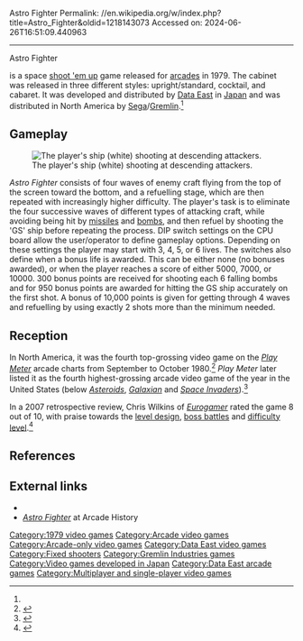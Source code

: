 Astro Fighter
Permalink: //en.wikipedia.org/w/index.php?title=Astro_Fighter&oldid=1218143073
Accessed on: 2024-06-26T16:51:09.440963



------
Astro Fighter
{{Short description|1979 video game}}
{{distinguish|Astro Blaster}}
{{More citations needed|date=November 2020}}
{{Infobox video game
|title     = Astro Fighter.
|image     = Astrofighter-arcadegame.jpg
|developer = [[Data East]]
|publisher = {{vgrelease|JP|[[Data East]]|NA|[[Sega]]/[[Gremlin Industries|Gremlin]]<ref name="Data-East"/>}}
|released  = {{vgrelease|JP|September 1979<ref>{{cite magazine|title=Overseas Readers Column: Data East Celebrated Its 10th Anniversary|magazine=[[:ja:ゲームマシン|Game Machine]]|issue=286|publisher=[[:ja:アミューズメント通信社|Amusement Press, Inc.]]|date=1 July 1986|page=26|url=https://onitama.tv/gamemachine/pdf/19860701p.pdf#page=14}}</ref><ref>{{cite web|url=http://www.dataeast-corp.co.jp/dev/license/license2.htm|archive-url=https://web.archive.org/web/20010423042028/http://www.dataeast-corp.co.jp/dev/license/license2.htm|url-status=dead|archive-date=2001-04-23|title=ライセンス一覧表|publisher=[[Data East]]}}</ref>|NA|November 1979<ref>{{Cite magazine |date=1979-12-15 |title=L.A. Distrib Holds 6th Annual Show |url=https://www.worldradiohistory.com/Archive-All-Music/Cash-Box/70s/1979/CB-1979-12-15.pdf#page=41 |magazine=[[Cash Box]] |page=41}}</ref><ref name="Data-East">{{cite book |last1=Akagi |first1=Masumi |title=アーケードTVゲームリスト国内•海外編(1971-2005) |trans-title=Arcade TV Game List: Domestic • Overseas Edition (1971-2005) |date=13 October 2006 |publisher=Amusement News Agency |language=ja |location=Japan |isbn=978-4990251215 |page=114 |url=https://archive.org/details/ArcadeGameList1971-2005/page/n115}}</ref>|EU|January 1980<ref>{{Cite book |last=Meades |first=Alan |url=https://direct.mit.edu/books/oa-monograph/5459/Arcade-BritanniaA-Social-History-of-the-British |title=Arcade Britannia: A Social History of the British Amusement Arcade |date=2022-10-25 |publisher=[[The MIT Press]] |isbn=978-0-262-37234-3 |chapter=Copyright Defenders and the British Videogame Crash |pages=145–68 |doi=10.7551/mitpress/12420.003.0010 |chapter-url=https://direct.mit.edu/books/oa-monograph/chapter-pdf/2086418/c004600_9780262372343.pdf}}</ref>}}
|platforms = [[Arcade video game|Arcade]]
|genre     = [[Shoot 'em up]]
|modes     = [[Single-player video game|Single-player]], [[multiplayer]]
}}

{{nihongo|'''''Astro Fighter'''''|アストロファイター|Asutoro Faitā|lead=yes|group=lower-alpha}} is a space [[shoot 'em up]] game released for [[Arcade game|arcades]] in 1979. The cabinet was released in three different styles: upright/standard, cocktail, and cabaret.  It was developed and distributed by [[Data East]] in [[Japan]] and was distributed in North America by [[Sega]]/[[Gremlin Industries|Gremlin]].<ref name="Data-East"/>

==Gameplay==
[[File:AstroFight.png|thumb|left|The player's ship (white) shooting at descending attackers.]]

''Astro Fighter'' consists of four waves of enemy craft flying from the top of the screen toward the bottom, and a refuelling stage, which are then repeated with increasingly higher difficulty. The player's task is to eliminate the four successive waves of different types of attacking craft, while avoiding being hit by [[missile]]s and [[bomb]]s, and then refuel by shooting the 'GS' ship before repeating the process. DIP switch settings on the CPU board allow the user/operator to define gameplay options. Depending on these settings the player may start with 3, 4, 5, or 6 lives. The switches also define when a bonus life is awarded. This can be either none (no bonuses awarded), or when the player reaches a score of either 5000, 7000, or 10000. 300 bonus points are received for shooting each 6 falling bombs and for 950 bonus points are awarded for hitting the GS ship accurately on the first shot. A bonus of 10,000 points is given for getting through 4 waves and refuelling by using exactly 2 shots more than the minimum needed.

==Reception==
In North America, it was the fourth top-grossing video game on the ''[[Play Meter]]'' arcade charts from September to October 1980.<ref>{{cite magazine |title=Play Meter Equipment Poll |magazine=[[Play Meter]] |date=October 15, 1980 |volume=6 |issue=19 |page=24 |url=https://archive.org/details/play-meter-volume-6-number-19-october-15th-1980/Play%20Meter%20-%20Volume%206%2C%20Number%2019%20-%20October%2015th%201980/page/24}}</ref> ''Play Meter'' later listed it as the fourth highest-grossing arcade video game of the year in the United States (below ''[[Asteroids (video game)|Asteroids]]'', ''[[Galaxian]]'' and ''[[Space Invaders]]'').<ref>{{Cite magazine|url=https://archive.org/details/play-meter-volume-6-number-21-november-15th-1980/Play%20Meter%20-%20Volume%206%2C%20Number%2021%20-%20November%2015th%201980/page/30|title=The Winners of '80|date=November 15, 1980|magazine=[[Play Meter]]|page=30|volume=6|issue=21}}</ref>

In a 2007 retrospective review, Chris Wilkins of ''[[Eurogamer]]'' rated the game 8 out of 10, with praise towards the [[level design]], [[boss battles]] and [[difficulty level]].<ref name="eurogamer">{{cite web |last1=Wilkins |first1=Chris |title=Astro Fighter |url=https://www.eurogamer.net/astro-fighter-review |website=[[Eurogamer]] |access-date=7 December 2023 |date=25 October 2007}}</ref>

==References==
{{reflist}}

==External links==
*{{KLOV game|id=6947}}
*[https://www.arcade-history.com/?n=astro-fighter-upright-model&page=detail&id=130 ''Astro Fighter''] at Arcade History

[[Category:1979 video games]]
[[Category:Arcade video games]]
[[Category:Arcade-only video games]]
[[Category:Data East video games]]
[[Category:Fixed shooters]]
[[Category:Gremlin Industries games]]
[[Category:Video games developed in Japan]]
[[Category:Data East arcade games]]
[[Category:Multiplayer and single-player video games]]